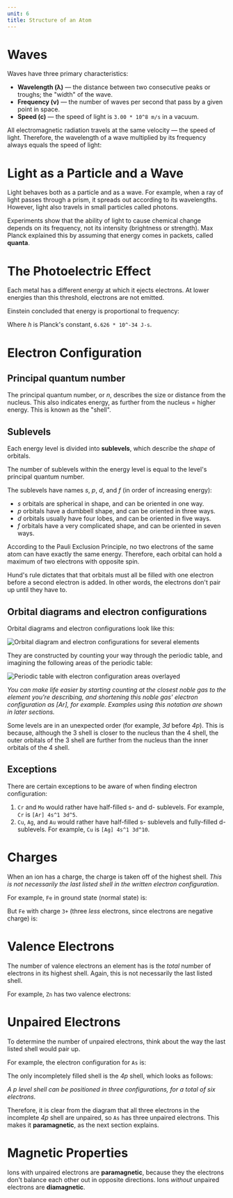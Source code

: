 ```yaml
---
unit: 6
title: Structure of an Atom
---
```


# Waves

Waves have three primary characteristics:

* **Wavelength (λ)** — the distance between two consecutive peaks or troughs; the "width" of the wave.
* **Frequency (ν)** — the number of waves per second that pass by a given point in space. 
* **Speed (c)** — the speed of light is `3.00 * 10^8 m/s` in a vacuum. 

All electromagnetic radiation travels at the same velocity — the speed of light. Therefore, the wavelength of a wave multiplied by its frequency always equals the speed of light: 

<Equation text="3.00 * 10^8 \ \text{m/s} = \lambda \mu" />


# Light as a Particle and a Wave

Light behaves both as a particle and as a wave. For example, when a ray of light passes through a prism, it spreads out according to its wavelengths. However, light also travels in small particles called photons. 

Experiments show that the ability of light to cause chemical change depends on its frequency, not its intensity (brightness or strength). Max Planck explained this by assuming that energy comes in packets, called **quanta**. 


# The Photoelectric Effect

Each metal has a different energy at which it ejects electrons. At lower energies than this threshold, electrons are not emitted. 

Einstein concluded that energy is proportional to frequency:

<Equation text="E = h \mu" />

Where *h* is Planck's constant, `6.626 * 10^-34 J-s`. 


# Electron Configuration

## Principal quantum number

The principal quantum number, or *n*, describes the size or distance from the nucleus. This also indicates energy, as further from the nucleus = higher energy. This is known as the "shell". 

## Sublevels

Each energy level is divided into **sublevels**, which describe the *shape* of orbitals. 

<Callout>
  The number of sublevels within the energy level is equal to the level's principal quantum number.
</Callout>

The sublevels have names *s*, *p*, *d*, and *f* (in order of increasing energy): 

* *s* orbitals are spherical in shape, and can be oriented in one way. 
* *p* orbitals have a dumbbell shape, and can be oriented in three ways. 
* *d* orbitals usually have four lobes, and can be oriented in five ways. 
* *f* orbitals have a very complicated shape, and can be oriented in seven ways. 

According to the Pauli Exclusion Principle, no two electrons of the same atom can have exactly the same energy. Therefore, each orbital can hold a maximum of two electrons with opposite spin. 

Hund's rule dictates that that orbitals must all be filled with one electron before a second electron is added. In other words, the electrons don't pair up until they have to. 

## Orbital diagrams and electron configurations

Orbital diagrams and electron configurations look like this: 

![Orbital diagram and electron configurations for several elements](/assets/orbital-diagrams.png)

They are constructed by counting your way through the periodic table, and imagining the following areas of the periodic table: 

![Periodic table with electron configuration areas overlayed](/assets/electron-configuration-table.png)

*You can make life easier by starting counting at the closest noble gas to the element you're describing, and shortening this noble gas' electron configuration as [Ar], for example. Examples using this notation are shown in later sections.*

Some levels are in an unexpected order (for example, *3d* before *4p*). This is because, although the 3 shell is closer to the nucleus than the 4 shell, the outer orbitals of the 3 shell are further from the nucleus than the inner orbitals of the 4 shell. 

## Exceptions

There are certain exceptions to be aware of when finding electron configuration: 

1. `Cr` and `Mo` would rather have half-filled s- and d- sublevels. For example, `Cr` is `[Ar] 4s^1 3d^5`.
2. `Cu`, `Ag`, and `Au` would rather have half-filled s- sublevels and fully-filled d- sublevels. For example, `Cu` is `[Ag] 4s^1 3d^10`. 


# Charges

When an ion has a charge, the charge is taken off of the highest shell. *This is not necessarily the last listed shell in the written electron configuration*. 

For example, `Fe` in ground state (normal state) is: 

<Equation text="\text{Fe} = [\text{Ar}] \ 4\text{s}^2 \ 3\text{d}^6" />

But `Fe` with charge `3+` (three *less* electrons, since electrons are negative charge) is: 

<Equation text="\text{Fe}^{3+} = [\text{Ar}] \ 3\text{d}^5" />


# Valence Electrons

The number of valence electrons an element has is the *total* number of electrons in its highest shell. Again, this is not necessarily the last listed shell. 

For example, `Zn` has two valence electrons: 

<Equation text="[\text{Ar}] = 4\text{s}^\textbf{2} \ 3\text{d}^{10}" />


# Unpaired Electrons

To determine the number of unpaired electrons, think about the way the last listed shell would pair up. 

For example, the electron configuration for `As` is: 

<Equation text="\text{As} = [\text{Ar}] \ 4\text{s}^2 3\text{d}^10 4\text{p}^3" />

The only incompletely filled shell is the *4p* shell, which looks as follows: 

<Equation text="\uparrow \ \ | \uparrow \ \ | \uparrow" />

*A *p* level shell can be positioned in three configurations, for a total of six electrons.*

Therefore, it is clear from the diagram that all three electrons in the incomplete *4p* shell are unpaired, so `As` has three unpaired electrons. This makes it **paramagnetic**, as the next section explains. 


# Magnetic Properties

Ions with unpaired electrons are **paramagnetic**, because they the electrons don't balance each other out in opposite directions. Ions *without* unpaired electrons are **diamagnetic**. 